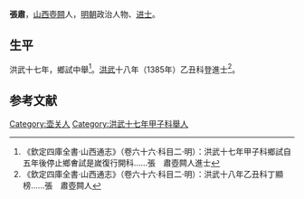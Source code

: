 {{Otheruses|other=名为张肃的其他人物|张肃}}

'''張肅'''，[[山西|山西]][[壺闗|壺闗]]人，[[明朝|明朝]]政治人物、[[进士|进士]]。

== 生平 ==
洪武十七年，鄉試中舉<ref>《欽定四庫全書·山西通志》（卷六十六·科目二·明）：洪武十七年甲子科鄉試自五年後停止鄉㑹試是嵗復行開科……張　肅壺闗人進士</ref>。[[洪武|洪武]]十八年（1385年）乙丑科登進士<ref>《欽定四庫全書·山西通志》（卷六十六·科目二·明）：洪武十八年乙丑科丁顯榜……張　肅壺闗人</ref>。

==参考文献==
{{reflist}}

{{洪武十八年乙丑科殿試金榜}}

{{Authority control}}

{{DEFAULTSORT:}}
[[Category:壶关人|Category:壶关人]]
[[Category:洪武十七年甲子科舉人|Category:洪武十七年甲子科舉人]]


{{明朝人物小作品}}